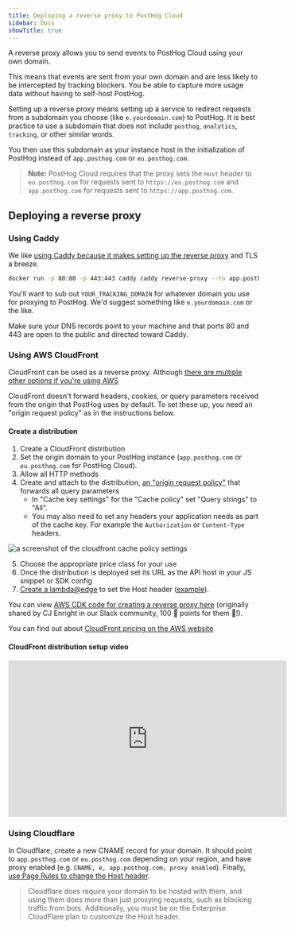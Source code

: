 ```yaml
---
title: Deploying a reverse proxy to PostHog Cloud
sidebar: Docs
showTitle: true
---
```


A reverse proxy allows you to send events to PostHog Cloud using your own domain.

This means that events are sent from your own domain and are less likely to be intercepted by tracking blockers. You be able to capture more usage data without having to self-host PostHog.

Setting up a reverse proxy means setting up a service to redirect requests from a subdomain you choose (like `e.yourdomain.com`) to PostHog. It is best practice to use a subdomain that does not include `posthog`, `analytics`, `tracking`, or other similar words. 

You then use this subdomain as your instance host in the initialization of PostHog instead of `app.posthog.com` or `eu.posthog.com`.

> **Note:** PostHog Cloud requires that the proxy sets the `Host` header to `eu.posthog.com` for requests sent to `https://eu.posthog.com`
> and `app.posthog.com` for requests sent to `https://app.posthog.com`.

## Deploying a reverse proxy

### Using Caddy

We like [using Caddy because it makes setting up the reverse proxy](https://caddyserver.com/docs/quick-starts/reverse-proxy) and TLS a breeze.

```bash
docker run -p 80:80 -p 443:443 caddy caddy reverse-proxy --to app.posthog.com:443 --from <YOUR_TRACKING_DOMAIN> --change-host-header
```

You'll want to sub out `YOUR_TRACKING_DOMAIN` for whatever domain you use for proxying to PostHog. We'd suggest something like `e.yourdomain.com` or the like.

Make sure your DNS records point to your machine and that ports 80 and 443 are open to the public and directed toward Caddy.

### Using AWS CloudFront

CloudFront can be used as a reverse proxy. Although [there are multiple other options if you're using AWS](https://aws.amazon.com/blogs/architecture/serving-content-using-fully-managed-reverse-proxy-architecture/)

CloudFront doesn't forward headers, cookies, or query parameters received from the origin that PostHog uses by default. To set these up, you need an "origin request policy" as in the instructions below.

#### Create a distribution

1. Create a CloudFront distribution
2. Set the origin domain to your PostHog instance (`app.posthog.com` or `eu.posthog.com` for PostHog Cloud).
3. Allow all HTTP methods
4. Create and attach to the distribution, [an "origin request policy"](https://docs.aws.amazon.com/AmazonCloudFront/latest/DeveloperGuide/controlling-origin-requests.html#origin-request-create-origin-request-policy) that forwards all query parameters
    * In "Cache key settings" for the "Cache policy" set "Query strings" to "All".
    * You may also need to set any headers your application needs as part of the cache key. For example the `Authorization` or `Content-Type` headers.


<img src={diagram} alt="a screenshot of the cloudfront cache policy settings" />

5. Choose the appropriate price class for your use
6. Once the distribution is deployed set its URL as the API host in your JS snippet or SDK config
7. [Create a lambda@edge](https://docs.aws.amazon.com/AmazonCloudFront/latest/DeveloperGuide/lambda-at-the-edge.html) to set the Host header ([example](https://gist.github.com/htnosm/2c51a70f0e361056d1fd63321afba4fa)).

You can view [AWS CDK code for creating a reverse proxy here](https://gist.github.com/pauldambra/9af02d9ea42ffafcfc7c01dc38039958) (originally shared by CJ Enright in our Slack community, 100 🦔 points for them 💖!).

You can find out about [CloudFront pricing on the AWS website](https://aws.amazon.com/cloudfront/pricing/)

#### CloudFront distribution setup video

<iframe width="560" height="315" src="https://www.youtube.com/embed/NvdidHJU-Hk" title="YouTube video player" frameborder="0" allow="accelerometer; autoplay; clipboard-write; encrypted-media; gyroscope; picture-in-picture" allowfullscreen></iframe>

### Using Cloudflare

In Cloudflare, create a new CNAME record for your domain. It should point to `app.posthog.com` or `eu.posthog.com` depending on your region, and have proxy enabled (e.g. `CNAME, e, app.posthog.com, proxy enabled`). Finally, [use Page Rules to change the Host header](https://support.cloudflare.com/hc/en-us/articles/206652947-Using-Page-Rules-to-rewrite-Host-Headers). 

> Cloudflare does require your domain to be hosted with them, and using them does more than just proxying requests, such as blocking traffic from bots.
> Additionally, you must be on the Enterprise CloudFlare plan to customize the Host header.
